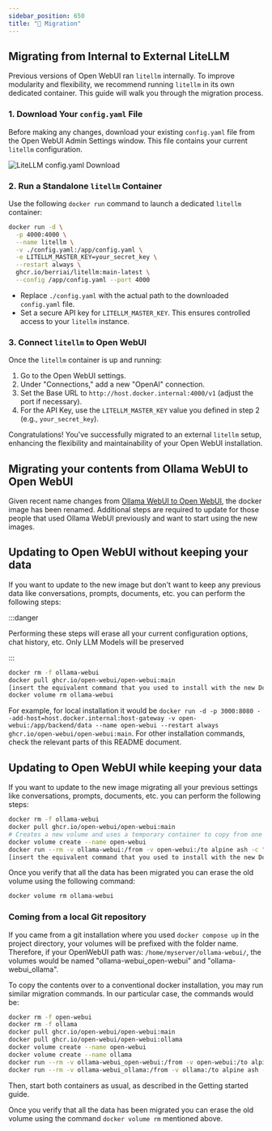 ```yaml
---
sidebar_position: 650
title: "🔄 Migration"
---
```



<TopBanners />

## Migrating from Internal to External LiteLLM

Previous versions of Open WebUI ran `litellm` internally. To improve modularity and flexibility, we recommend running `litellm` in its own dedicated container. This guide will walk you through the migration process.

### 1. Download Your `config.yaml` File

Before making any changes, download your existing `config.yaml` file from the Open WebUI Admin Settings window. This file contains your current `litellm` configuration.

![LiteLLM config.yaml Download](/img/migration_litellm_config.png)

### 2. Run a Standalone `litellm` Container

Use the following `docker run` command to launch a dedicated `litellm` container:

```bash
docker run -d \
  -p 4000:4000 \
  --name litellm \
  -v ./config.yaml:/app/config.yaml \
  -e LITELLM_MASTER_KEY=your_secret_key \
  --restart always \
  ghcr.io/berriai/litellm:main-latest \
  --config /app/config.yaml --port 4000
```

- Replace `./config.yaml` with the actual path to the downloaded `config.yaml` file.
- Set a secure API key for `LITELLM_MASTER_KEY`. This ensures controlled access to your `litellm` instance.

### 3. Connect `litellm` to Open WebUI

Once the `litellm` container is up and running:

1. Go to the Open WebUI settings.
2. Under "Connections," add a new "OpenAI" connection.
3. Set the Base URL to `http://host.docker.internal:4000/v1` (adjust the port if necessary).
4. For the API Key, use the `LITELLM_MASTER_KEY` value you defined in step 2 (e.g., `your_secret_key`).

Congratulations! You've successfully migrated to an external `litellm` setup, enhancing the flexibility and maintainability of your Open WebUI installation.

## Migrating your contents from Ollama WebUI to Open WebUI

Given recent name changes from [Ollama WebUI to Open WebUI](https://github.com/open-webui/open-webui/discussions/602), the docker image has been renamed. Additional steps are required to update for those people that used Ollama WebUI previously and want to start using the new images.

## Updating to Open WebUI without keeping your data

If you want to update to the new image but don't want to keep any previous data like conversations, prompts, documents, etc. you can perform the following steps:

:::danger

Performing these steps will erase all your current configuration options, chat history, etc. Only LLM Models will be preserved

:::

```bash
docker rm -f ollama-webui
docker pull ghcr.io/open-webui/open-webui:main
[insert the equivalent command that you used to install with the new Docker image name]
docker volume rm ollama-webui
```

For example, for local installation it would be `docker run -d -p 3000:8080 --add-host=host.docker.internal:host-gateway -v open-webui:/app/backend/data --name open-webui --restart always ghcr.io/open-webui/open-webui:main`. For other installation commands, check the relevant parts of this README document.

## Updating to Open WebUI while keeping your data

If you want to update to the new image migrating all your previous settings like conversations, prompts, documents, etc. you can perform the following steps:

```bash
docker rm -f ollama-webui
docker pull ghcr.io/open-webui/open-webui:main
# Creates a new volume and uses a temporary container to copy from one volume to another as per https://github.com/moby/moby/issues/31154#issuecomment-360531460
docker volume create --name open-webui
docker run --rm -v ollama-webui:/from -v open-webui:/to alpine ash -c "cd /from ; cp -av . /to"
[insert the equivalent command that you used to install with the new Docker image name]
```

Once you verify that all the data has been migrated you can erase the old volume using the following command:

```bash
docker volume rm ollama-webui
```

### Coming from a local Git repository

If you came from a git installation where you used `docker compose up` in the project directory, your volumes will be prefixed with the folder name.
Therefore, if your OpenWebUI path was: `/home/myserver/ollama-webui/`, the volumes would be named "ollama-webui_open-webui" and "ollama-webui_ollama".

To copy the contents over to a conventional docker installation, you may run similar migration commands. In our particular case, the commands would be:
```bash
docker rm -f open-webui
docker rm -f ollama
docker pull ghcr.io/open-webui/open-webui:main
docker pull ghcr.io/open-webui/open-webui:ollama
docker volume create --name open-webui
docker volume create --name ollama
docker run --rm -v ollama-webui_open-webui:/from -v open-webui:/to alpine ash -c "cd /from ; cp -av . /to"
docker run --rm -v ollama-webui_ollama:/from -v ollama:/to alpine ash -c "cd /from ; cp -av . /to"
```
Then, start both containers as usual, as described in the Getting started guide. 

Once you verify that all the data has been migrated you can erase the old volume using the command `docker volume rm` mentioned above.
